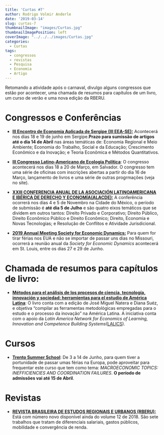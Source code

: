 ---
title: 'Curtas #7'
author: Rodrigo Volmir Anderle
date: '2019-03-14'
slug: curtas-7
thumbnailImage: "images/Curtas.jpg"
thumbnailImagePosition: left
coverImage: "../../../images/Curtas.jpg"
categories:
  - Curtas
tags:
  - congressos
  - revistas
  - Pesquisa
  - Economia
  - Artigo
---

Retomando a atividade após o carnaval, divulgo alguns congressos que estão por acontecer, uma chamada de resumos para capítulos de um livro, um curso de verão e uma nova edição da RBERU.

# Congressos e Conferências

 * [**III Encontro de Economia Aplicada de Sergipe (III EEA-SE):**](http://www.leaderufs.com.br/ver_evento/70/187/?fbclid=IwAR31YNRY9iRhNN1EOpw1h3alYOe6Gmg04i8J12dykth_axBywHMLugfDZTs) Acontecerá nos dias 18 e 19 de junho em Sergipe.**Prazo para sumissão de artigos até o dia 14 de Abril** nas áreas temáticas de: Economia Regional e Meio Ambiente; Economia do Trabalho, Social e da Educação; Crescimento Econômico e da Inovação; e Teoria Econômica e Métodos Quantitativos.
 
 * [**III Congresso Latino-Americano de Ecologia Política**](https://www.congressoecologiapolitica.org/): O congresso acontecerá nos dias 18 a 20 de Março, em Salvador. O congresso tem uma série de oficinas com inscrições abertas a partir do dia 16 de Março, lançamento de livros e uma série de outras progrmações (veja no site).
 
 * [**XXIII CONFERENCIA ANUAL DE LA ASOCIACIÓN LATINOAMERICANA E IBÉRICA DE DERECHO Y ECONOMÍA(ALACDE):**](http://alacdeorg.com/images/Call-for-Papers-ALACDE-2019.pdf?fbclid=IwAR1SAqZ8Mjhrq6LR1sEwL3xoXSa_2rnAUkjq_xp-ieTikWwYjEOHzXXaVwM) A conferência ocorrerá nos dias 4 e 5 de Novembro na Cidade do México, o período de submissão é **até dia 5 de Julho** e são quatro eixos temáticos que se dividem em outros tantos: Direito Privado e Corporativo; Direito Público, Direito Econômico Público e Direito Econômico; Direito, Economia e Novas Tecnologias; e Resolução de Conflitos e Atividade Jurisdicional.

 * [**2019 Annual Meeting Society for Economic Dynamics:**](https://www.sed2019stlouis.org/SED/) Para quem for tirar férias nos EUA e não se importar de passar uns dias no Missouri, ocorrerá a reunião anual da *Society for Economic Dynamics* acontecerá em St. Louis, entre os dias 27 e 29 de Junho.

# Chamada de resumos para capítulos de livro:

 * [**Métodos para el análisis de los procesos de ciencia, tecnología, innovación y sociedad: herramientas para el estudio de América Latina**](http://www.lalics.org/llamada-resumenes-de-capitulos-de-libro/?fbclid=IwAR1tev0flPAo0KZOaLdfkF2QHkvNatDCVMGrWW2Fpj2suVgZlTzK6a5VEzA): O livro conta com a edição de José Miguel Natera e Diana Suéz, e objetiva "compilar as ferramentas metodológicas empregadas para o estudo e o processo da inovação" na América Latina. A iniciativa conta com o apoio da *Latin America Network for Economics of Learning, Innovation and Competence Building Systems*([LALICS](http://www.lalics.org/)).
 
# Cursos
 
 * [**Trento Summer School**](https://event.unitn.it/al-tss2019/): De 3 a 14 de Junho, para quem tiver a portunidade de passar umas férias na Europa, pode aproveitar para frequentar este curso que tem como tema: *MACROECONOMIC TOPICS: INEFFICIENCIES AND COORDINATION FAILURES*. **O período de admissões vai até 15 de Abril**.

# Revistas

 * [**REVISTA BRASILEIRA DE ESTUDOS REGIONAIS E URBANOS (RBERU):**](https://www.revistaaber.org.br/rberu) Está com número novo disponível ainda do volume 12 de 2018. São sete trabalhos que tratam de diferenciais salariais, gastos públicos, mobilidade e convergência de renda.